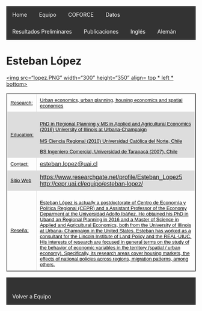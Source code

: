 
<html>
<head>
<style>
table {
    font-family: arial, sans-serif;
    border-collapse: collapse;
    width: 100%;
}

td, th {
    border: 1px solid #dddddd;
    text-align: left;
    padding: 8px;
}

tr:nth-child(even) {
    background-color: #dddddd;
}
</style>

<style>
ul {
    list-style-type: none;
    margin: 0;
    padding: 0;
    overflow: hidden;
    background-color: #333;
}

li {
    float: left;
}

li a {
    display: block;
    color: white;
    text-align: center;
    padding: 14px 16px;
    text-decoration: none;
}

li a:hover {
    background-color: #111;
}
</style>

</head>
<body>


<ul>
  <li><a href="http://www.coforce.cl/index.html">Home</a></li>
  <li><a href="http://www.coforce.cl/equipo.html">Equipo</a></li>
  <li><a href="http://www.coforce.cl/quienessomos.html">COFORCE</a></li>
  <li><a href="http://www.coforce.cl/datos.html">Datos</a></li>
  <li><a href="http://www.coforce.cl/resultados.html">Resultados Preliminares</a></li>
  <li><a href="http://www.coforce.cl/publicacion.html">Publicaciones</a></li>
  <li><a href="http://en.coforce.cl/index.html">Inglés</a></li>
  <li><a href="http://ger.coforce.cl/index.html">Alemán</a></li>
  

</ul>

<h1> Esteban López </h1>

<a href="xxx"><img src="lopez.PNG" width="300" height="350" align= top * left * bottom>

<table border="2">

<tr>
<td> <font size="2" color="black"> Research: </font>
 </td>

<td>  <font size="2" color="black"> Urban economics, urban planning, housing economics and spatial economics </font>  </td>

<tr>

<td> <font size="2" color="black"> Education:
</font>
 </td>

<td> <font size="2" color="black">
PhD in Regional Planning y MS in Applied and Agricultural Economics (2016) University of Illinois at Urbana-Champaign

MS Ciencia Regional (2010) Universidad Católica del Norte, Chile 

BS Ingeniero Comercial, Universidad de Tarapacá (2007), Chile </font>
</td>

</tr>

<tr>
<td> <font size="2" color="black"> Contact:</font> </td>

<td> esteban.lopez@uai.cl </td>

</tr>

<tr> 
<td > <font size="2" color="black"> Sitio Web </font> </td> 
<td> https://www.researchgate.net/profile/Esteban_Lopez5 
http://cepr.uai.cl/equipo/esteban-lopez/ </td>

<tr>
<td> 
<font size="2" color="black"> Reseña: </font> </td>
<td> <font size="2" color="black"> 

Esteban López is actually a postdoctorate of Centro de Economía y Política Regional (CEPR) and a Assistant Professor of the Economy Deparment at the Universidad Adolfo Ibáñez. He obtained his PhD in Uband an Regional Planning in 2016 and a Master of Science in Applied and Agricultural Economics, both from the University of Illinois at Urbana- Champaign in the United States.
Esteban has worked as a consultant for the Lincoln Institute of Land Policy and the REAL-UIUC. His interests of research are focused in general terms on the study of the behavior of economic variables in the territory (spatial / urban economy). Specifically, its research areas cover housing markets, the effects of national policies across regions, migration patterns, among others.   
 </font> </td>
</tr>
</tr>


</table> 

- <a href="http://en.coforce.cl/equipo.html"> Volver a Equipo </a>

</body>


</html>
